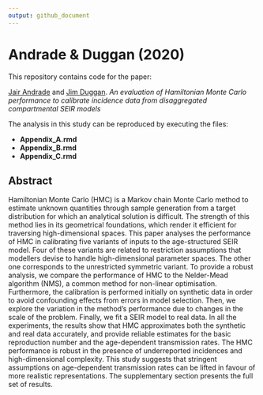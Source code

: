 ```yaml
---
output: github_document
---
```


# Andrade & Duggan (2020)

This repository contains code for the paper:

[Jair Andrade](https://www.linkedin.com/in/jandraor/) and 
[Jim Duggan](https://ie.linkedin.com/in/jduggan). *An evaluation of Hamiltonian 
Monte Carlo performance to calibrate incidence data from disaggregated 
compartmental SEIR models*

The analysis in this study can be reproduced by executing the files:

* **Appendix_A.rmd**
* **Appendix_B.rmd**
* **Appendix_C.rmd**

## Abstract

  Hamiltonian Monte Carlo (HMC) is a Markov chain Monte Carlo method to estimate
  unknown quantities through sample generation from a target distribution for 
  which an analytical solution is difficult. The strength of this method lies in
  its geometrical foundations, which render it efficient for traversing 
  high-dimensional spaces. This paper analyses the performance of HMC in 
  calibrating five variants of inputs to the age-structured SEIR model. Four of
  these variants are related to restriction assumptions that modellers devise to
  handle high-dimensional parameter spaces. The other one corresponds to the 
  unrestricted symmetric variant. To provide a robust analysis, we compare the 
  performance of HMC to the Nelder-Mead algorithm (NMS), a common method for
  non-linear optimisation. Furthermore, the calibration is performed initially 
  on synthetic data in order to avoid confounding effects from errors in model 
  selection. Then, we explore the variation in the method's performance due to 
  changes in the scale of the problem. Finally, we fit a SEIR model to real 
  data. In all the experiments, the results show that HMC approximates both the
  synthetic and real data accurately, and provide reliable estimates for the 
  basic reproduction number and the age-dependent transmission rates. The HMC 
  performance is robust in the presence of underreported incidences and 
  high-dimensional complexity. This study suggests that stringent assumptions on
  age-dependent transmission rates can be lifted in favour of more realistic 
  representations. The supplementary section presents the full set of results.


